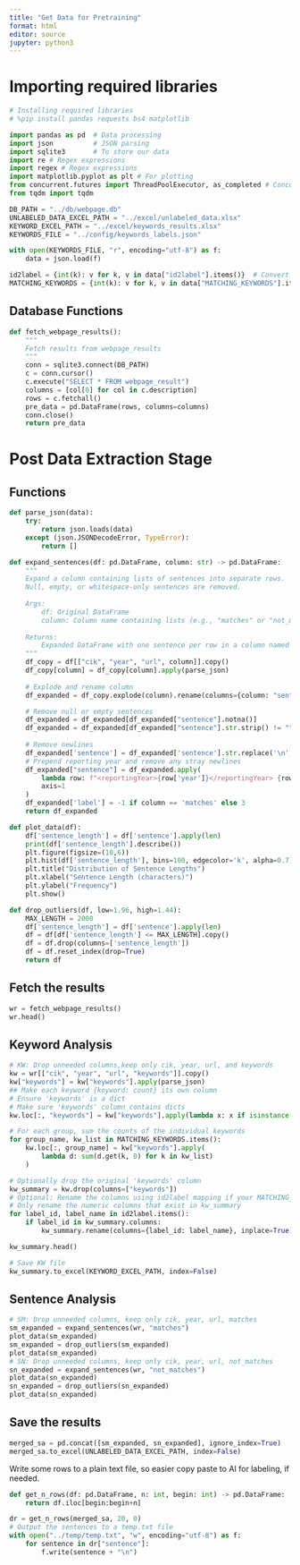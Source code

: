 ```yaml
---
title: "Get Data for Pretraining"
format: html
editor: source
jupyter: python3
---
```


# Importing required libraries

```python
# Installing required libraries
# %pip install pandas requests bs4 matplotlib
```

```python
import pandas as pd  # Data processing
import json          # JSON parsing
import sqlite3       # To store our data
import re # Regex expressions
import regex # Regex expressions
import matplotlib.pyplot as plt # For plotting
from concurrent.futures import ThreadPoolExecutor, as_completed # Concurrency
from tqdm import tqdm
```

```python
DB_PATH = "../db/webpage.db"
UNLABELED_DATA_EXCEL_PATH = "../excel/unlabeled_data.xlsx"
KEYWORD_EXCEL_PATH = "../excel/keywords_results.xlsx"
KEYWORDS_FILE = "../config/keywords_labels.json"

with open(KEYWORDS_FILE, "r", encoding="utf-8") as f:
    data = json.load(f)

id2label = {int(k): v for k, v in data["id2label"].items()}  # Convert keys to int
MATCHING_KEYWORDS = {int(k): v for k, v in data["MATCHING_KEYWORDS"].items()}
```

## Database Functions

```python
def fetch_webpage_results():
    """
    Fetch results from webpage_results
    """
    conn = sqlite3.connect(DB_PATH)
    c = conn.cursor()
    c.execute("SELECT * FROM webpage_result")
    columns = [col[0] for col in c.description]
    rows = c.fetchall()
    pre_data = pd.DataFrame(rows, columns=columns)
    conn.close()
    return pre_data
```

# Post Data Extraction Stage

## Functions

```python
def parse_json(data):
    try:
        return json.loads(data)
    except (json.JSONDecodeError, TypeError):
        return []

def expand_sentences(df: pd.DataFrame, column: str) -> pd.DataFrame:
    """
    Expand a column containing lists of sentences into separate rows.
    Null, empty, or whitespace-only sentences are removed.
    
    Args:
        df: Original DataFrame
        column: Column name containing lists (e.g., "matches" or "not_matches")
    
    Returns:
        Expanded DataFrame with one sentence per row in a column named 'sentence'.
    """
    df_copy = df[["cik", "year", "url", column]].copy()
    df_copy[column] = df_copy[column].apply(parse_json)
    
    # Explode and rename column
    df_expanded = df_copy.explode(column).rename(columns={column: "sentence"})

    # Remove null or empty sentences
    df_expanded = df_expanded[df_expanded["sentence"].notna()]
    df_expanded = df_expanded[df_expanded["sentence"].str.strip() != ""]
    
    # Remove newlines
    df_expanded['sentence'] = df_expanded['sentence'].str.replace('\n', ' ')
    # Prepend reporting year and remove any stray newlines
    df_expanded["sentence"] = df_expanded.apply(
        lambda row: f"<reportingYear>{row['year']}</reportingYear> {row['sentence'].strip()}",
        axis=1
    )
    df_expanded['label'] = -1 if column == 'matches' else 3
    return df_expanded

def plot_data(df):
    df['sentence_length'] = df['sentence'].apply(len)
    print(df['sentence_length'].describe())
    plt.figure(figsize=(10,6))
    plt.hist(df['sentence_length'], bins=100, edgecolor='k', alpha=0.7)
    plt.title("Distribution of Sentence Lengths")
    plt.xlabel("Sentence Length (characters)")
    plt.ylabel("Frequency")
    plt.show()

def drop_outliers(df, low=1.96, high=1.44):
    MAX_LENGTH = 2000
    df['sentence_length'] = df['sentence'].apply(len)
    df = df[df['sentence_length'] <= MAX_LENGTH].copy()
    df = df.drop(columns=['sentence_length'])
    df = df.reset_index(drop=True)
    return df
```

## Fetch the results

```python
wr = fetch_webpage_results()
wr.head()
```

## Keyword Analysis

```python
# KW: Drop unneeded columns,keep only cik, year, url, and keywords
kw = wr[["cik", "year", "url", "keywords"]].copy()
kw["keywords"] = kw["keywords"].apply(parse_json)
## Make each keyword {keyword: count} its own column
# Ensure 'keywords' is a dict
# Make sure 'keywords' column contains dicts
kw.loc[:, "keywords"] = kw["keywords"].apply(lambda x: x if isinstance(x, dict) else {})

# For each group, sum the counts of the individual keywords
for group_name, kw_list in MATCHING_KEYWORDS.items():
    kw.loc[:, group_name] = kw["keywords"].apply(
        lambda d: sum(d.get(k, 0) for k in kw_list)
    )

# Optionally drop the original 'keywords' column
kw_summary = kw.drop(columns=["keywords"])
# Optional: Rename the columns using id2label mapping if your MATCHING_KEYWORDS uses numeric labels
# Only rename the numeric columns that exist in kw_summary
for label_id, label_name in id2label.items():
    if label_id in kw_summary.columns:
        kw_summary.rename(columns={label_id: label_name}, inplace=True)

kw_summary.head()
```

```python
# Save KW file
kw_summary.to_excel(KEYWORD_EXCEL_PATH, index=False)
```

## Sentence Analysis

```python
# SM: Drop unneeded columns, keep only cik, year, url, matches
sm_expanded = expand_sentences(wr, "matches")
plot_data(sm_expanded)
sm_expanded = drop_outliers(sm_expanded)
plot_data(sm_expanded)
# SN: Drop unneeded columns, keep only cik, year, url, not_matches
sn_expanded = expand_sentences(wr, "not_matches")
plot_data(sn_expanded)
sn_expanded = drop_outliers(sn_expanded)
plot_data(sn_expanded)
```

## Save the results

```python
merged_sa = pd.concat([sm_expanded, sn_expanded], ignore_index=True)
merged_sa.to_excel(UNLABELED_DATA_EXCEL_PATH, index=False)
```

Write some rows to a plain text file, so easier copy paste to AI for labeling, if needed.

```python
def get_n_rows(df: pd.DataFrame, n: int, begin: int) -> pd.DataFrame:
    return df.iloc[begin:begin+n]
```

```python
dr = get_n_rows(merged_sa, 20, 0)
# Output the sentences to a temp.txt file
with open("../temp/temp.txt", "w", encoding="utf-8") as f:
    for sentence in dr["sentence"]:
        f.write(sentence + "\n")
```